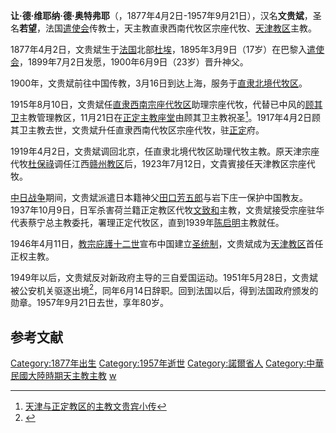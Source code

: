{{Infobox Christian leader
| name   = 文贵斌<br />Jean de Vienne de Hautefeuille
| birth_date  = 1877年4月2日
| birth_place = {{F3R}}
| death_date  = {{death date and age|1957|9|21|1877|4|2}}
| death_place = {{F4R}}
| nationality = {{F4R}}
| title       = [[天主教天津教區|天主教天津教區主教]]
| occupation  = 传教士
}}

'''让·德·维耶纳·德·奥特弗耶'''（{{lang-fr|Jean de Vienne de Hautefeuille}}，1877年4月2日-1957年9月21日），汉名'''文贵斌'''，圣名'''若望'''，法国[[遣使会|遣使会]]传教士，天主教直隶西南代牧区宗座代牧、[[天津教区|天津教区]]主教。

1877年4月2日，文贵斌生于[[法国|法国]]北部[[杜埃|杜埃]]，1895年3月9日（17岁）在巴黎入[[遣使会|遣使会]]，1899年7月2日发愿，1900年6月9日（23岁）晋升神父。

1900年，文贵斌前往中国传教，3月16日到达上海，服务于[[天主教北京教区|直隶北境代牧区]]。

1915年8月10日，文贵斌任[[天主教正定教区|直隶西南宗座代牧区]]助理宗座代牧，代替已中风的[[顾其卫|顾其卫]]主教管理教区，11月21日在[[正定主教座堂|正定主教座堂]]由顾其卫主教祝圣<ref>[http://www.ccccn.org/article/guia/renwu/2009-06-09/3038.html 天津与正定教区的主教文贵宾小传]{{dead link|date=2018年3月 |bot=InternetArchiveBot |fix-attempted=yes }}</ref>。1917年4月2日顾其卫主教去世，文贵斌升任直隶西南代牧区宗座代牧，驻[[正定|正定]]府。

1919年4月2日，文贵斌调回北京，任直隶北境代牧区助理代牧主教。原天津宗座代牧[[杜保祿|杜保祿]]调任江西[[赣州教区|赣州教区]]后，1923年7月12日，文貴賓接任天津教区宗座代牧。

[[中国抗日战争|中日战争]]期间，文贵斌派遣日本籍神父[[田口芳五郎|田口芳五郎]]与岩下庄一保护中国教友。1937年10月9日，日军杀害荷兰籍正定教区代牧[[文致和|文致和]]主教，文贵斌接受宗座驻华代表蔡宁总主教委托，署理正定代牧区，直到1939年[[陈启明_(中国主教)|陈启明]]主教就任。

1946年4月11日，[[教宗庇護十二世|教宗庇護十二世]]宣布中国建立[[圣统制|圣统制]]，文贵斌成为[[天津教区|天津教区]]首任正权主教。

1949年以后，文贵斌反对新政府主导的三自爱国运动。1951年5月28日，文贵斌被公安机关驱逐出境<ref>{{Cite web |url=http://dlibrary.tjl.tj.cn/tjkzjs/77sb/2-rbql.htm |title=日本侵略魔掌伸向天津的教堂寺院 |access-date=2010-07-22 |archive-date=2007-01-27 |archive-url=https://web.archive.org/web/20070127053225/http://dlibrary.tjl.tj.cn/tjkzjs/77sb/2-rbql.htm |dead-url=yes }}</ref>，同年6月14日辞职。回到法国以后，得到法国政府颁发的勋章。1957年9月21日去世，享年80岁。

==参考文献==
{{reflist}}

[[Category:1877年出生|Category:1877年出生]]
[[Category:1957年逝世|Category:1957年逝世]]
[[Category:諾爾省人|Category:諾爾省人]]
[[Category:中華民國大陸時期天主教主教|Category:中華民國大陸時期天主教主教]]
[[Category:在华天主教传教士|w]]